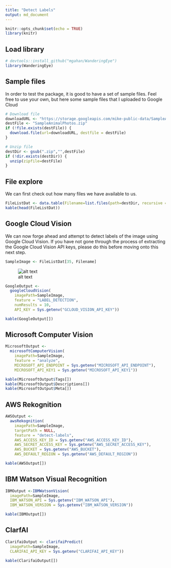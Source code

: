 ```yaml
---
title: "Detect Labels"
output: md_document
---
```


```r
knitr::opts_chunk$set(echo = TRUE)
library(knitr)
```

## Load library

```r
# devtools::install_github("mgahan/WanderingEye")
library(WanderingEye)
```

## Sample files

In order to test the package, it is good to have a set of sample files. Feel free to use your own, but here some
sample files that I uploaded to Google Cloud

```r
# Download file
downloadURL <- "https://storage.googleapis.com/mike-public-data/SampleAnimalPhotos.zip"
destFile <- "SampleAnimalPhotos.zip"
if (!file.exists(destFile)) {
  download.file(url=downloadURL, destfile = destFile)
}

# Unzip file
destDir <- gsub(".zip","",destFile)
if (!dir.exists(destDir)) {
  unzip(zipfile=destFile)
}
```

## File explore

We can first check out how many files we have available to us.

```r
FileListDat <- data.table(Filename=list.files(path=destDir, recursive = TRUE, full.names = TRUE))
kable(head(FileListDat))
```

## Google Cloud Vision

We can now forge ahead and attempt to detect labels of the image using Google Cloud Vision. If you have not
gone through the process of extracting the Google Cloud Vision API keys, please do this before moving onto
this next step.

```r
SampleImage <- FileListDat[35, Filename]
```

![alt text](https://storage.googleapis.com/mike-public-data/SampleAnimalPhotos/IMG_0095.JPG "IMG_0095.JPG")


```r
GoogleOutput <- 
  googleCloudVision(
    imagePath=SampleImage,
    feature = "LABEL_DETECTION", 
    numResults = 10,
    API_KEY = Sys.getenv("GCLOUD_VISION_API_KEY"))

kable(GoogleOutput[])
```

## Microsoft Computer Vision

```r
MicrosoftOutput <- 
  microsoftComputerVision(
    imagePath=SampleImage,
    feature = "analyze",
    MICROSOFT_API_ENDPOINT = Sys.getenv("MICROSOFT_API_ENDPOINT"),
    MICROSOFT_API_KEY1 = Sys.getenv("MICROSOFT_API_KEY1"))

kable(MicrosoftOutput$Tags[])
kable(MicrosoftOutput$Descriptions[])
kable(MicrosoftOutput$Meta[])
```

## AWS Rekognition

```r
AWSOutput <- 
  awsRekognition(
    imagePath=SampleImage,
    targetPath = NULL, 
    feature = "detect-labels",
    AWS_ACCESS_KEY_ID = Sys.getenv("AWS_ACCESS_KEY_ID"),
    AWS_SECRET_ACCESS_KEY = Sys.getenv("AWS_SECRET_ACCESS_KEY"),
    AWS_BUCKET = Sys.getenv("AWS_BUCKET"),
    AWS_DEFAULT_REGION = Sys.getenv("AWS_DEFAULT_REGION"))

kable(AWSOutput[])
```

## IBM Watson Visual Recognition

```r
IBMOutput <-IBMWatsonVision(
  imagePath=SampleImage, 
  IBM_WATSON_API = Sys.getenv("IBM_WATSON_API"),
  IBM_WATSON_VERSION = Sys.getenv("IBM_WATSON_VERSION"))

kable(IBMOutput[])
```

## ClarfAI

```r
ClarifaiOutput <- clarifaiPredict(
  imagePath=SampleImage, 
  CLARIFAI_API_KEY = Sys.getenv("CLARIFAI_API_KEY"))

kable(ClarifaiOutput[])
```
